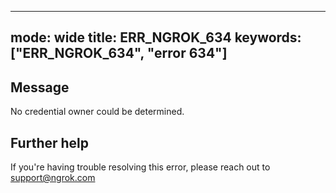 
---
mode: wide
title: ERR_NGROK_634
keywords: ["ERR_NGROK_634", "error 634"]
---

## Message
No credential owner could be determined.




## Further help
If you're having trouble resolving this error, please reach out to [support@ngrok.com](mailto:support@ngrok.com?subject=Help%20with%20ERR_NGROK_634)


